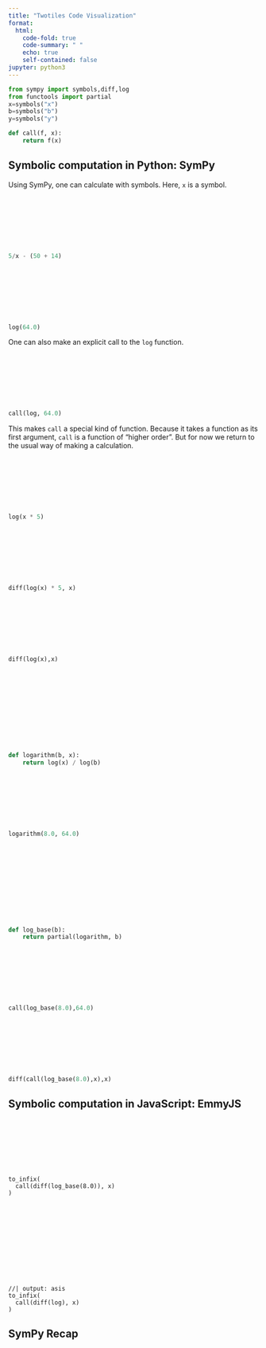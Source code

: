 ```yaml
---
title: "Twotiles Code Visualization"
format:
  html:
    code-fold: true
    code-summary: " "
    echo: true
    self-contained: false
jupyter: python3
---
```


<script src="https://cdn.jsdelivr.net/npm/scittle@0.6.22/dist/scittle.js" type="application/javascript"></script>
<script src="https://unpkg.com/blockly/blockly.min.js"></script>
<script src="https://unpkg.com/blockly/msg/en.js"></script>
<script src="https://kloimhardt.github.io/twotiles/twotiles_core.js"></script>

<script>
var parse = scittle.core.eval_string(twotiles.parse_clj);
Blockly.defineBlocksWithJsonArray(twotiles.blocks);
</script>

<script>
var brender = (code,divid) =>
Blockly.Xml.clearWorkspaceAndLoadFromXml(Blockly.utils.xml.textToDom(parse(code)),
Blockly.inject(divid,
{"toolbox": twotiles.toolbox,
"sounds": false,
"scrollbars": false,
"trashcan": false}));
</script>


```python
from sympy import symbols,diff,log
from functools import partial
x=symbols("x")
b=symbols("b")
y=symbols("y")

def call(f, x):
    return f(x)
```

## Symbolic computation in Python: SymPy

Using SymPy, one can calculate with symbols. Here, `x` is a symbol.

<div id="blocklyDiv21" style="height: 100px;"></div>
<script>brender("(:tiles/infix (- (:tiles/infix (/ 5 x)) (:tiles/infix (+ 50 14))))", "blocklyDiv21")</script>
```python
5/x - (50 + 14)
```

<div id="blocklyDiv1" style="height: 100px;"></div>
<script>brender("(log 64)", "blocklyDiv1")</script>
```python
log(64.0)
```

One can also make an explicit call to the `log` function.

<div id="blocklyDiv23" style="height: 100px;"></div>
<script>brender("(call log 64)", "blocklyDiv23")</script>
```python
call(log, 64.0)
```

This makes `call` a special kind of function. Because it takes a function as its first argument, `call` is a function of "higher order". But for now we return to the usual way of making a calculation.

<div id="blocklyDiv22" style="height: 100px;"></div>
<script>brender("(log (:tiles/infix (* x 5)))", "blocklyDiv22")</script>
```python
log(x * 5)
```

<div id="blocklyDiv24" style="height: 100px;"></div>
<script>brender("(diff (:tiles/infix (* (log x) 5)) x)", "blocklyDiv24")</script>
```python
diff(log(x) * 5, x)
```

<div id="blocklyDiv2" style="height: 100px;"></div>
<script>brender("(diff (log x) x)", "blocklyDiv2")</script>
```python
diff(log(x),x)
```

<div id="blocklyDiv3" style="height: 150px;"></div>
<script>brender("(def (logarithm b x) (return (:tiles/infix (/ (log x) (log b)))))", "blocklyDiv3")</script>
```python
def logarithm(b, x):
    return log(x) / log(b)
```

<div id="blocklyDiv4" style="height: 100px;"></div>
<script>brender("(logarithm 8.0 64.0)", "blocklyDiv4")</script>
```python
logarithm(8.0, 64.0)
```

<div id="blocklyDiv5" style="height: 150px;"></div>
<script>brender("(def (log_base b) (return (partial logarithm b)))", "blocklyDiv5")</script>
```python
def log_base(b):
    return partial(logarithm, b)
```

<div id="blocklyDiv6" style="height: 100px;"></div>
<script>brender("(call (log_base 8.0) 64.0)", "blocklyDiv6")</script>
```python
call(log_base(8.0),64.0)
```

<div id="blocklyDiv7" style="height: 100px;"></div>
<script>brender("(diff (call (log_base 8.0) x) x)", "blocklyDiv7")</script>
```python
diff(call(log_base(8.0),x),x)
```
## Symbolic computation in JavaScript: EmmyJS 

<script src="https://kloimhardt.github.io/blog/js/emmy.js/build/emmy_bundle.js"></script>

<script>
     var loadEnv = (name) => {
         window[name] = emmy[name];
         return name;
     }
</script>

<script>
var symbol = emmy.symbol;

var specialchars =
[["", /\:/g],
 ["__gt_", /->/g],
 ["symbol_$1", /\'(\w+)/g],
 ["$1_dot_$2", /(\d+)\.(\d+)/g],
 [" minus_$2", /(\s+)\-(\w+)/g],
 ["$1_", /(\w+)\-/g],
 ["[ / $1 $2 ],", /(\w+)\/(\d+)/g]];

var post_specialchars =
[["$1.$2", /(\d+)_dot_(\d+)/g],
 ["$1e-$2", /(\d+)e_(\d+)/],
 ["-$1", /minus_(\w+)/g],
 //case symbol with hat 'v_r^x
 ["symbol_$1^$2", /symbol_(\w+)expt(\w+)/]]

var mathfns =
[["div", /\//g],
 ["mul", /\*/g],
 ["sub", /\-/g],
 ["add", /\+/g],
 ["expt", /\^/g]]

mathfns.map(x=> x[0]).map(loadEnv);

var replaceMath = (txt) =>
specialchars.concat(mathfns)
.reduce((s,r) => s.replace(r[1],r[0]), txt);

var swapFirst = (j) =>
j.constructor == Array && mathfns.map(x=> x[0]).includes(j[1])
? [j[1], j[0]].concat(j.slice(2)).map(swapFirst)
: j.constructor == Array
? j.map(swapFirst)
: j;

var insertCommas = (txt) =>
txt.replace(/(\w+)/g,'"$1",')
.replace(/\,\s+\]/g," ]");

var makeBrackets = (txt) =>
txt.trim()
.replace(/\(/g,"[ ")
           .replace(/\)/g," ],")
.replace(/,$/,"");

var textToJson = (txt) =>
insertCommas(replaceMath(makeBrackets(txt)));

var drv = emmy.D;

var replaceD = (j) =>
j.constructor == Array
? j.map(replaceD)
: j.constructor == String && j == "D"
? "drv"
: j.constructor == String
? post_specialchars.reduce((s,r) => s.replace(r[1],r[0]), j)
: j;

["to_infix", "simplify"].map(loadEnv);

var preAmble = (j) =>
j[0] != "define" && j[0] != "def"
? ["to_infix", j]
: j;

var identity = x => x;
var retrn = x => x;

var edgeCases = (j) =>
(j[0] === "define" || j[0] === "def")
&& j[2].constructor == Array && j[2][0] === "let"
&& j[1].constructor == String
? ["identity", "'let not allowed in variable definition'"]
: j;

var letFlat2 = (j) =>
j[0] === "let"
? j[1].concat(letFlat2(j[2]))
: [j];

var constructLet = (j) =>
["let", j.slice(0, j.length - 1), j[j.length - 1]]

var letFlat = (j) =>
j.constructor == Array && j[0] === "let"
? constructLet(letFlat2(j))
: j.constructor == Array
? j.map(letFlat)
: j;

var modifyJson = (j) =>
preAmble(replaceD(letFlat(edgeCases(swapFirst(j)))));

var makeFun = (j, callBack) =>
"var " + j[1][0] + " = (" + j[1].slice(1) + ") => "
+ callBack(j[2]) +";";

var makeFunFun = (j, callBack) =>
"var " + j[1][0][0] + " = (" + j[1][0].slice(1) + ") => "
+ "(" + j[1].slice(1) +") => " + callBack(j[2]) + ";";

var smap = (f, v) =>
v.length === 1
? f(v[0]) +";"
: f(v[0]) +"; "  + smap(f, v.slice(1));

var makeLet = (j, callBack) =>
"{" + smap((l) => "let " + l[0] + " = " + callBack(l[1]), j[1])
+ " return " +  callBack(j[2]) + "; }"

var jsonToJs = (j) =>
j.constructor == Array && j[0] === "let"
? makeLet(j, jsonToJs)
:j.constructor == Array && (j[0] === "define" || j[0] === "def")
&& j[1].constructor == Array
&& j[1][0].constructor == Array
? makeFunFun(j, jsonToJs)
:j.constructor == Array && (j[0] === "define" || j[0] === "def")
&& j[1].constructor == Array
? makeFun(j, jsonToJs)
: j.constructor == Array && j[0] === "lambda"
? "(" + j[1] + ") => " + jsonToJs(j[2])
:j.constructor == Array && (j[0] === "define" || j[0] === "def")
&& j[1].constructor == String
? "var " + j[1] + " = " + jsonToJs(j[2]) + ";"
:j.constructor == String && j.substring(0, 7) == "symbol_"
? 'symbol("' + j.substring(7, j.length) + '")'
:j.constructor == Array
? jsonToJs(j[0]) + "("  +  j.slice(1).map(jsonToJs) + ")"
: j;

var expressionToJs = (expr) =>
jsonToJs(modifyJson(JSON.parse(textToJson(expr))));

["sin", "cos", "pi", "velocity", "dot_product",
        "up", "nth", "Gamma", "compose", "literal_function",
        "definite_integral", "coordinate", "minimize",
        "linear_interpolants", "multidimensional_minimize",
        "make_path", "count",
        "square", "partial", "ref", "sqrt", "atan", "down",
        "solve_linear_left", "state_advancer", "cross_product",
        "Rx", "Ry", "Rz", "osculating_path", "log"].map(loadEnv);

var show_expression = simplify;
var vector_length = count;
var velocities = velocity;
var coordinates = coordinate;
var time = state => nth(state, 0);
var get = (obj, field) => obj[field.toString()]; null;
</script>

<script>
var x = symbol("x");
var b = symbol("b")
var y = symbol("y")
var call = (f, x) => f(x);

var diff = drv;
var logarithm = (b,x) => div(log(x),log(b));
var log_base = (b) => partial(logarithm,b);
</script>

<div id="blocklyDiv8" style="height: 100px;"></div>
<script>brender("(call (diff (log_base 8.0)) x)", "blocklyDiv8")</script>
```ojs
to_infix(
  call(diff(log_base(8.0)), x)
)
```

<div id="schemeDiv1" style="height: 50px;"></div>

<!--
<script>
document.getElementById("schemeDiv1").innerHTML =
eval(expressionToJs("(call (diff (log_base 8.0)) x)"));
</script>
-->

<div id="blocklyDiv9" style="height: 100px;"></div>
<script>brender("(call (diff log) x)", "blocklyDiv9")</script>
```ojs
//| output: asis
to_infix(
  call(diff(log), x)
)
```

## SymPy Recap

<div id="blocklyDiv10" style="height: 100px;"></div>
<script>brender("(diff (log x) x)", "blocklyDiv10")</script>